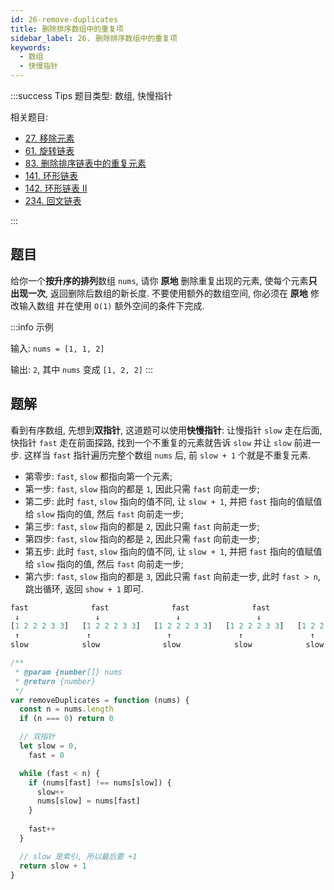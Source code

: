 ```yaml
---
id: 26-remove-duplicates
title: 删除排序数组中的重复项
sidebar_label: 26. 删除排序数组中的重复项
keywords:
  - 数组
  - 快慢指针
---
```


:::success Tips
题目类型: 数组, 快慢指针

相关题目:

- [27. 移除元素](/leetcode/easy/27-remove-element)
- [61. 旋转链表](/leetcode/medium/61-rotate-right)
- [83. 删除排序链表中的重复元素](/leetcode/easy/83-delete-duplicates)
- [141. 环形链表](/leetcode/easy/141-has-cycle)
- [142. 环形链表 II](/leetcode/medium/142-detect-cycle)
- [234. 回文链表](/leetcode/easy/234-is-palindrome)

:::

## 题目

给你一个**按升序的排列**数组 `nums`, 请你 **原地** 删除重复出现的元素, 使每个元素**只出现一次**, 返回删除后数组的新长度. 不要使用额外的数组空间, 你必须在 **原地** 修改输入数组 并在使用 `O(1)` 额外空间的条件下完成.

:::info 示例

输入: `nums = [1, 1, 2]`

输出: `2`, 其中 `nums` 变成 `[1, 2, 2]`
:::

## 题解

看到有序数组, 先想到**双指针**, 这道题可以使用**快慢指针**: 让慢指针 `slow` 走在后面, 快指针 `fast` 走在前面探路, 找到一个不重复的元素就告诉 `slow` 并让 `slow` 前进一步. 这样当 `fast` 指针遍历完整个数组 `nums` 后, 前 `slow + 1` 个就是不重复元素.

- 第零步: `fast`, `slow` 都指向第一个元素;
- 第一步: `fast`, `slow` 指向的都是 `1`, 因此只需 `fast` 向前走一步;
- 第二步: 此时 `fast`, `slow` 指向的值不同, 让 `slow + 1`, 并把 `fast` 指向的值赋值给 `slow` 指向的值, 然后 `fast` 向前走一步;
- 第三步: `fast`, `slow` 指向的都是 `2`, 因此只需 `fast` 向前走一步;
- 第四步: `fast`, `slow` 指向的都是 `2`, 因此只需 `fast` 向前走一步;
- 第五步: 此时 `fast`, `slow` 指向的值不同, 让 `slow + 1`, 并把 `fast` 指向的值赋值给 `slow` 指向的值, 然后 `fast` 向前走一步;
- 第六步: `fast`, `slow` 指向的都是 `3`, 因此只需 `fast` 向前走一步, 此时 `fast > n`, 跳出循环, 返回 `show + 1` 即可.

```ts
fast              fast              fast              fast              fast              fast              fast
 ↓                 ↓                 ↓                 ↓                 ↓                 ↓                 ↓
[1 2 2 2 3 3]   [1 2 2 2 3 3]   [1 2 2 2 3 3]   [1 2 2 2 3 3]   [1 2 2 2 3 3]   [1 2 3 2 3 3]   [1 2 3 2 3 3]
 ↑               ↑                 ↑               ↑               ↑                 ↑               ↑
slow            slow              slow            slow            slow              slow            slow
```

```ts
/**
 * @param {number[]} nums
 * @return {number}
 */
var removeDuplicates = function (nums) {
  const n = nums.length
  if (n === 0) return 0

  // 双指针
  let slow = 0,
    fast = 0

  while (fast < n) {
    if (nums[fast] !== nums[slow]) {
      slow++
      nums[slow] = nums[fast]
    }
    
    fast++
  }

  // slow 是索引, 所以最后要 +1
  return slow + 1
}
```
